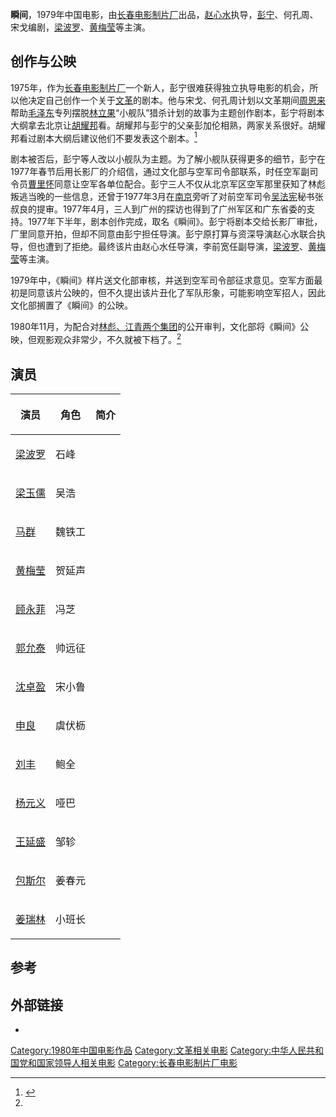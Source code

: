 '''瞬间'''，1979年中国电影，由[[长春电影制片厂|长春电影制片厂]]出品，[[赵心水|赵心水]]执导，[[彭宁|彭宁]]、何孔周、宋戈编剧，[[梁波罗|梁波罗]]、[[黄梅莹|黄梅莹]]等主演。

== 创作与公映 ==
1975年，作为[[长春电影制片厂|长春电影制片厂]]一个新人，彭宁很难获得独立执导电影的机会，所以他决定自己创作一个关于[[文革|文革]]的剧本。他与宋戈、何孔周计划以文革期间[[周恩来|周恩来]]帮助[[毛泽东|毛泽东]]专列摆脱[[林立果|林立果]]“小舰队”猎杀计划的故事为主题创作剧本，彭宁将剧本大纲拿去北京让[[胡耀邦|胡耀邦]]看。胡耀邦与彭宁的父亲彭加伦相熟，两家关系很好。胡耀邦看过剧本大纲后建议他们不要发表这个剧本。<ref name=xut>{{Citeweb|title=“禁片”《瞬间》|url=http://story.inewsweek.cn/detail-557-2.html|publisher=读览天下-中国新闻周刊|author=徐天|accessdate=2016-06-26|archive-date=2016-08-13|archive-url=https://web.archive.org/web/20160813093244/http://story.inewsweek.cn/detail-557-2.html|dead-url=yes}}</ref>

剧本被否后，彭宁等人改以小舰队为主题。为了解小舰队获得更多的细节，彭宁在1977年春节后用长影厂的介绍信，通过文化部与空军司令部联系，时任空军副司令员[[曹里怀|曹里怀]]同意让空军各单位配合。彭宁三人不仅从北京军区空军那里获知了林彪叛逃当晚的一些信息，还曾于1977年3月在[[南京|南京]]旁听了对前空军司令[[吴法宪|吴法宪]]秘书张叔良的提审。1977年4月，三人到广州的探访也得到了广州军区和广东省委的支持。1977年下半年，剧本创作完成，取名《瞬间》。彭宁将剧本交给长影厂审批，厂里同意开拍，但却不同意由彭宁担任导演。彭宁原打算与资深导演赵心水联合执导，但也遭到了拒绝。最终该片由赵心水任导演，李前宽任副导演，[[梁波罗|梁波罗]]、[[黄梅莹|黄梅莹]]等主演。

1979年中，《瞬间》样片送文化部审核，并送到空军司令部征求意见。空军方面最初是同意该片公映的，但不久提出该片丑化了军队形象，可能影响空军招人，因此文化部搁置了《瞬间》的公映。

1980年11月，为配合对[[林彪、江青反革命集团案|林彪、江青两个集团]]的公开审判，文化部将《瞬间》公映，但观影观众非常少，不久就被下档了。<ref name="xut" />

== 演员 ==
{| class="wikitable"
|-
! 演员 !! 角色 !! 简介
|-
| [[梁波罗|梁波罗]] || 石峰 || 
|-
| [[梁玉儒|梁玉儒]] || 吴浩 || 
|-
| [[马群|马群]] || 魏铁工 || 
|-
| [[黄梅莹|黄梅莹]] || 贺延声 || 
|-
| [[顾永菲|顾永菲]] || 冯芝 || 
|-
| [[郭允泰|郭允泰]] || 帅远征 || 
|-
| [[沈卓盈|沈卓盈]] || 宋小鲁 || 
|-
| [[申良|申良]] || 虞伏枥 || 
|-
| [[刘丰|刘丰]] || 鲍全 || 
|-
| [[杨元义|杨元义]] || 哑巴 || 
|-
| [[王延盛|王延盛]] || 邹轸 || 
|-
| [[包斯尔|包斯尔]] || 姜春元 || 
|-
| [[姜瑞林|姜瑞林]] || 小班长 ||
|}

== 参考 ==
{{reflist}}

== 外部链接 ==
* {{mtime|45635|瞬间}}

{{文革题材作品|nocat}}

[[Category:1980年中国电影作品|Category:1980年中国电影作品]]
[[Category:文革相关电影|Category:文革相关电影]]
[[Category:中华人民共和国党和国家领导人相关电影|Category:中华人民共和国党和国家领导人相关电影]]
[[Category:长春电影制片厂电影|Category:长春电影制片厂电影]]